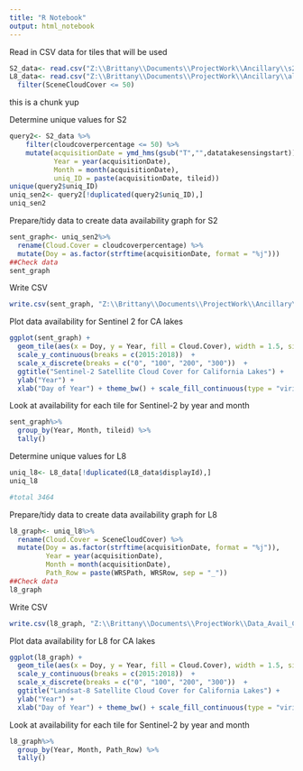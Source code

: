 ```yaml
---
title: "R Notebook"
output: html_notebook
---
```


Read in CSV data for tiles that will be used
```r
S2_data<- read.csv("Z:\\Brittany\\Documents\\ProjectWork\\Ancillary\\s2_alltiles_query.csv")
L8_data<- read.csv("Z:\\Brittany\\Documents\\ProjectWork\\Ancillary\\all_L8_tiles.csv") %>%
  filter(SceneCloudCover <= 50)
```
this is a chunk yup

Determine unique values for S2
```r
query2<- S2_data %>%
    filter(cloudcoverpercentage <= 50) %>%
    mutate(acquisitionDate = ymd_hms(gsub("T","",datatakesensingstart)),
           Year = year(acquisitionDate),
           Month = month(acquisitionDate),
           uniq_ID = paste(acquisitionDate, tileid))
unique(query2$uniq_ID)
uniq_sen2<- query2[!duplicated(query2$uniq_ID),]
uniq_sen2
```

Prepare/tidy data to create data availability graph for S2
```r
sent_graph<- uniq_sen2%>%
  rename(Cloud.Cover = cloudcoverpercentage) %>%
  mutate(Doy = as.factor(strftime(acquisitionDate, format = "%j")))
##Check data
sent_graph
```

Write CSV
```r
write.csv(sent_graph, "Z:\\Brittany\\Documents\\ProjectWork\\Ancillary\\tally_S2_dataavail.csv")
```

Plot data availability for Sentinel 2 for CA lakes
```r
ggplot(sent_graph) +
  geom_tile(aes(x = Doy, y = Year, fill = Cloud.Cover), width = 1.5, size = 0.5) +
  scale_y_continuous(breaks = c(2015:2018))  + 
  scale_x_discrete(breaks = c("0", "100", "200", "300"))  + 
  ggtitle("Sentinel-2 Satellite Cloud Cover for California Lakes") + 
  ylab("Year") + 
  xlab("Day of Year") + theme_bw() + scale_fill_continuous(type = "viridis")
```

Look at availability for each tile for Sentinel-2 by year and month

```r
sent_graph%>%
  group_by(Year, Month, tileid) %>%
  tally()
```

Determine unique values for L8
```r
uniq_l8<- L8_data[!duplicated(L8_data$displayId),] 
uniq_l8

#total 3464
```

Prepare/tidy data to create data availability graph for L8
```r
l8_graph<- uniq_l8%>%
  rename(Cloud.Cover = SceneCloudCover) %>%
  mutate(Doy = as.factor(strftime(acquisitionDate, format = "%j")),
         Year = year(acquisitionDate),
         Month = month(acquisitionDate),
         Path_Row = paste(WRSPath, WRSRow, sep = "_"))
##Check data
l8_graph 
```

Write CSV
```r
write.csv(l8_graph, "Z:\\Brittany\\Documents\\ProjectWork\\Data_Avail_CSV\\tally_L8_dataavail.csv")
```

Plot data availability for L8 for CA lakes
```r
ggplot(l8_graph) +
  geom_tile(aes(x = Doy, y = Year, fill = Cloud.Cover), width = 1.5, size = 0.5) +
  scale_y_continuous(breaks = c(2015:2018))  + 
  scale_x_discrete(breaks = c("0", "100", "200", "300"))  + 
  ggtitle("Landsat-8 Satellite Cloud Cover for California Lakes") + 
  ylab("Year") + 
  xlab("Day of Year") + theme_bw() + scale_fill_continuous(type = "viridis")
```

Look at availability for each tile for Sentinel-2 by year and month
```r
l8_graph%>%
  group_by(Year, Month, Path_Row) %>%
  tally()
```